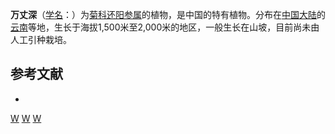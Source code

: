 {{Speciesbox 
| genus = Crepis
| species = phoenix 
| status = NE
| status_system = IUCN3.1
| authority =  Dunn in Journ.
}}

'''万丈深'''（[[学名|学名]]：{{lang|la|''Crepis phoenix''}}）为[[菊科|菊科]][[还阳参属|还阳参属]]的植物，是中国的特有植物。分布在[[中国大陆|中国大陆]]的[[云南|云南]]等地，生长于海拔1,500米至2,000米的地区，一般生长在山坡，目前尚未由人工引种栽培。

== 参考文献 ==
<div class="references-small">
* {{cite web| url =http://www.bioinfo.cn/db05/KmzwSpecies.php?action=view&id=4611| title =万丈深| work =《中国高等植物数据库全库》| publisher =中国科学院微生物研究所| author =昆明植物研究所| accessdate =2009-02-19| deadurl =yes| archiveurl =https://web.archive.org/web/20160305075931/http://www.bioinfo.cn/db05/KmzwSpecies.php?action=view&id=4611| archivedate =2016-03-05}}
</div>
{{Taxonbar|from=Q10864841}}

[[Category:还阳参属|W]]
[[Category:云南植物|W]]
[[Category:中國特有植物|W]]